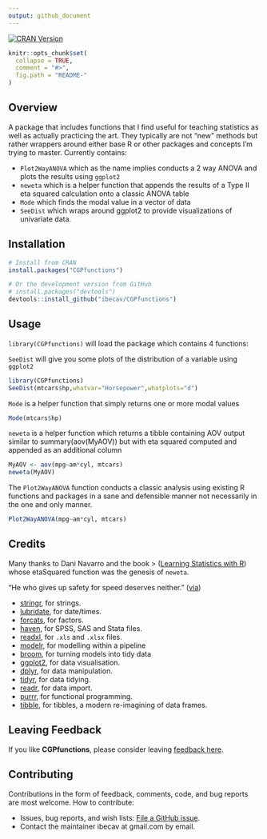 ```yaml
---
output: github_document
---
```

<!-- README.md is generated from this README.Rmd. Please edit the .rmd file not the .md file -->
[![CRAN Version](http://www.r-pkg.org/badges/version/CGPfunctions)](http://CRAN.R-project.org/package=CGPfunctions) 


```r
knitr::opts_chunk$set(
  collapse = TRUE,
  comment = "#>",
  fig.path = "README-"
)
```

<!--  #' tidyverse <img src="man/figures/logo.png" align="right" />  -->

## Overview

A package that includes functions that I find useful for teaching statistics as well as actually practicing the art.  They typically are not "new" methods but rather wrappers around either base R or other packages and concepts I'm trying to master.  Currently contains:

- `Plot2WayANOVA` which as the name implies conducts a 2 way ANOVA and plots the results using `ggplot2`
- `neweta` which is a helper function that appends the results of a Type II eta squared calculation onto a classic ANOVA table
- `Mode` which finds the modal value in a vector of data
- `SeeDist` which wraps around ggplot2 to provide visualizations of univariate data.

## Installation

```r
# Install from CRAN
install.packages("CGPfunctions")

# Or the development version from GitHub
# install.packages("devtools")
devtools::install_github("ibecav/CGPfunctions")
```

## Usage

`library(CGPfunctions)` will load the package which contains 4 functions: 

`SeeDist` will give you some plots of the distribution of a variable using `ggplot2`
```r
library(CGPfunctions)
SeeDist(mtcars$hp,whatvar="Horsepower",whatplots="d")
```

`Mode` is a helper function that simply returns one or more modal values
```r
Mode(mtcars$hp)
```

`neweta` is a helper function which returns a tibble containing AOV output similar to summary(aov(MyAOV)) but with eta squared computed and appended as an additional column
```r
MyAOV <- aov(mpg~am*cyl, mtcars)
neweta(MyAOV)
```


The `Plot2WayANOVA` function conducts a classic analysis using existing R functions and packages in a sane and defensible manner not necessarily in the one and only manner.

```r
Plot2WayANOVA(mpg~am*cyl, mtcars)
```


## Credits

Many thanks to Dani Navarro and the book &gt; ([Learning Statistics with R](http://www.compcogscisydney.com/learning-statistics-with-r.html)) whose etaSquared function was the genesis of `neweta`.

"He who gives up safety for speed deserves neither." ([via](https://twitter.com/hadleywickham/status/504368538874703872))

* [stringr](https://github.com/tidyverse/stringr), for strings.
* [lubridate](https://github.com/hadley/lubridate), for date/times.
* [forcats](https://github.com/hadley/forcats), for factors.
* [haven](https://github.com/hadley/haven), for SPSS, SAS and Stata files.
* [readxl](https://github.com/hadley/readxl), for `.xls` and `.xlsx` files.
* [modelr](https://github.com/hadley/modelr), for modelling within a pipeline
* [broom](https://github.com/dgrtwo/broom), for turning models into tidy data
* [ggplot2](http://ggplot2.tidyverse.org), for data visualisation.
* [dplyr](http://dplyr.tidyverse.org), for data manipulation.
* [tidyr](http://tidyr.tidyverse.org), for data tidying.
* [readr](http://readr.tidyverse.org), for data import.
* [purrr](http://purrr.tidyverse.org), for functional programming.
* [tibble](http://tibble.tidyverse.org), for tibbles, a modern re-imagining of data frames.

## Leaving Feedback

If you like **CGPfunctions**, please consider leaving [feedback here](https://github.com/ibecav/CGPfunctions/issues).

## Contributing

Contributions in the form of feedback, comments, code, and bug reports
are most welcome. How to contribute:

  - Issues, bug reports, and wish lists: [File a GitHub
    issue](https://github.com/ibecav/CGPfunctions/issues).
  - Contact the maintainer ibecav at gmail.com by email.

